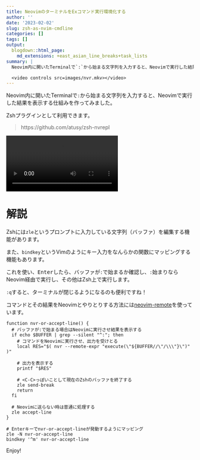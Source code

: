 ```yaml
---
title: NeovimのターミナルをExコマンド実行環境化する
author: ''
date: '2023-02-02'
slug: zsh-as-nvim-cmdline
categories: []
tags: []
output:
  blogdown::html_page:
    md_extensions: +east_asian_line_breaks+task_lists
summary: |
  Neovim内に開いたTerminalで`:`から始まる文字列を入力すると、Neovimで実行した結果を表示する仕組みを作ってみました。

  <video controls src=images/nvr.mkv></video>
---
```


Neovim内に開いたTerminalで`:`から始まる文字列を入力すると、Neovimで実行した結果を表示する仕組みを作ってみました。

Zshプラグインとして利用できます。

> https://github.com/atusy/zsh-nvrepl

<video controls src=images/nvr.mkv></video>

# 解説

Zshには`zle`というプロンプトに入力している文字列（バッファ）を編集する機能があります。

また、`bindkey`というVimのようにキー入力をなんらかの関数にマッピングする機能もあります。

これを使い、<kbd>Enter</kbd>したら、バッファが`:`で始まるか確認し、`:`始まりならNeovim経由で実行し、その他はZsh上で実行します。

`:q`すると、ターミナルが閉じるようになるのも便利ですね！

コマンドとその結果をNeovimとやりとりする方法には[neovim-remote](https://github.com/mhinz/neovim-remote)を使っています。

```
function nvr-or-accept-line() {
  # バッファが:で始まる場合はNeovimに実行させ結果を表示する
  if echo $BUFFER | grep --silent "^:"; then
    # コマンドをNeovimに実行させ、出力を受けとる
    local RES="$( nvr --remote-expr "execute(\"${BUFFER//\"/\\\"}\")" )"

    # 出力を表示する
    printf "$RES"

    # <C-C>っぽいことして現在のZshのバッファを終了する
    zle send-break
    return
  fi

  # Neovimに送らない時は普通に処理する
  zle accept-line
}

# Enterキーでnvr-or-accept-lineが発動するようにマッピング
zle -N nvr-or-accept-line
bindkey '^m' nvr-or-accept-line
```

Enjoy!
